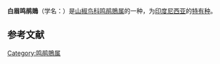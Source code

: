 {{Speciesbox
| name = 白眉鸣鹃鵙
| image = 
| status = LC | status_system = IUCN3.1
| genus = Lalage
| species = moesta
| authority = Sclater, 1883
| synonyms = }}
'''白眉鸣鹃鵙'''（学名：{{lang|la|''Lalage moesta''}}）是[[山椒鸟科|山椒鸟科]][[鸣鹃鵙属|鸣鹃鵙属]]的一种，为[[印度尼西亚|印度尼西亚]]的[[特有种|特有种]]。

== 参考文献 ==
{{IUCN2010 | assessors = BirdLife International | year = 2009 | id = 146836 | title = Lalage moesta | version = 2010.3 | downloaded = 2010-10-31 }}
{{Taxonbar|from=Q2667660}}

[[Category:鸣鹃鵙属|Category:鸣鹃鵙属]]